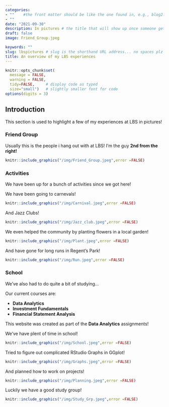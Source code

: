 ```yaml
---
categories:  
- ""    #the front matter should be like the one found in, e.g., blog2.md. It cannot be like the normal Rmd we used
- ""
date: "2021-09-30"
description: In pictures # the title that will show up once someone gets to this page
draft: false
image: Friend_Group.jpeg

keywords: ""
slug: lbspictures # slug is the shorthand URL address... no spaces plz
title: An overview of my LBS experiences
---
```


```r
knitr::opts_chunk$set(
  message = FALSE, 
  warning = FALSE, 
  tidy=FALSE,     # display code as typed
  size="small")   # slightly smaller font for code
options(digits = 3)

```


## Introduction

This section is used to highlight a few of my experiences at LBS in pictures! 


### Friend Group

Usually this is the people i hang out with at LBS! 
I'm the guy **2nd from the right!**
  
```r
knitr::include_graphics("/img/Friend_Group.jpeg",error =FALSE)
```

### Activities

We have been up for a bunch of activities since we got here! 

We have been going to carnevals!
  
```r
knitr::include_graphics("/img/Carnival.jpeg",error =FALSE)
```

And Jazz Clubs!
  
```r
knitr::include_graphics("/img/Jazz_club.jpeg",error =FALSE)
```

We even helped the community by planting flowers in a local garden!
  
```r
knitr::include_graphics("/img/Plant.jpeg",error =FALSE)
```

And have gone for long runs in Regent's Park!
  
```r
knitr::include_graphics("/img/Run.jpeg",error =FALSE)
```

### School

We've also had to do quite a bit of studying...

Our current courses are:

- **Data Analytics**
- **Investment Fundamentals**
- **Financial Statement Analysis**

This website was created as part of the **Data Analytics** assignments!


We've have plent of time in school!

```r
knitr::include_graphics("/img/School.jpeg",error =FALSE)
```

Tried to figure out complicated RStudio Graphs in GGplot!

```r
knitr::include_graphics("/img/Graphs.jpeg",error =FALSE)
```

And planned how to work on projects!

```r
knitr::include_graphics("/img/Planning.jpeg",error =FALSE)
```

Luckily we have a good study group!

```r
knitr::include_graphics("/img/Study_Grp.jpeg",error =FALSE)
```

